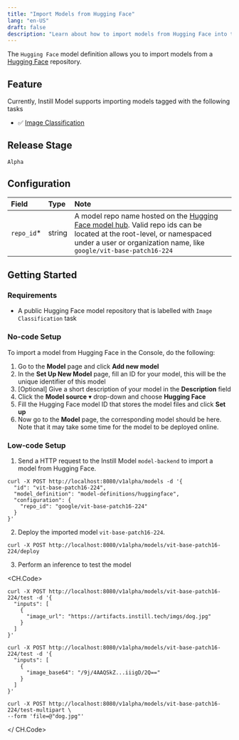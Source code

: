 ```yaml
---
title: "Import Models from Hugging Face"
lang: "en-US"
draft: false
description: "Learn about how to import models from Hugging Face into the MLOps tool Instill Model https://github.com/instill-ai/model"
---
```


The `Hugging Face` model definition allows you to import models from a [Hugging Face](https://huggingface.co/models) repository.

## Feature

Currently, Instill Model supports importing models tagged with the following tasks

- ✅ [Image Classification](https://huggingface.co/models?pipeline_tag=image-classification&sort=downloads)

## Release Stage

`Alpha`

## Configuration

| Field       | Type   | Note                                                                                                                                                                                                                          |
| :---------- | :----- | :---------------------------------------------------------------------------------------------------------------------------------------------------------------------------------------------------------------------------- |
| `repo_id`\* | string | A model repo name hosted on the [Hugging Face model hub](https://huggingface.co/models). Valid repo ids can be located at the root-level, or namespaced under a user or organization name, like `google/vit-base-patch16-224` |

## Getting Started

### Requirements

- A public Hugging Face model repository that is labelled with `Image Classification` task

### No-code Setup

To import a model from Hugging Face in the Console, do the following:

1. Go to the **Model** page and click **Add new model**
2. In the **Set Up New Model** page, fill an ID for your model, this will be the unique identifier of this model
3. [Optional] Give a short description of your model in the **Description** field
4. Click the **Model source** ▾ drop-down and choose **Hugging Face**
5. Fill the Hugging Face model ID that stores the model files and click **Set up**
6. Now go to the **Model** page, the corresponding model should be here. Note that it may take some time for the model to be deployed online.

### Low-code Setup

1. Send a HTTP request to the Instill Model `model-backend` to import a model from Hugging Face.

```shellscript cURL
curl -X POST http://localhost:8080/v1alpha/models -d '{
  "id": "vit-base-patch16-224",
  "model_definition": "model-definitions/huggingface",
  "configuration": {
    "repo_id": "google/vit-base-patch16-224"
  }
}'
```

2. Deploy the imported model `vit-base-patch16-224`.

```shellscript cURL
curl -X POST http://localhost:8080/v1alpha/models/vit-base-patch16-224/deploy
```

3. Perform an inference to test the model

<CH.Code>

```shellscript cURL(url)
curl -X POST http://localhost:8080/v1alpha/models/vit-base-patch16-224/test -d '{
  "inputs": [
    {
      "image_url": "https://artifacts.instill.tech/imgs/dog.jpg"
    }
  ]
}'
```

```shellscript cURL(base64)
curl -X POST http://localhost:8080/v1alpha/models/vit-base-patch16-224/test -d '{
  "inputs": [
    {
      "image_base64": "/9j/4AAQSkZ...iiigD/2Q=="
    }
  ]
}'
```

```shellscript cURL(multipart)
curl -X POST http://localhost:8080/v1alpha/models/vit-base-patch16-224/test-multipart \
--form 'file=@"dog.jpg"'
```

</ CH.Code>
